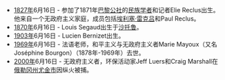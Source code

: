 * [[1827年|1827年]]6月16日 - 参加了1871年[[巴黎公社|巴黎公社]]的[[民族誌|民族学者]]和记者Elie Reclus出生。他来自一个无政府主义家庭，成员包括[[埃利塞·雷克吕|埃利塞·雷克吕]]和Paul Reclus。
* [[1870年|1870年]]6月16日 - Louis Segaud出生于[[沙托鲁|沙托鲁]]。
* [[1903年|1903年]]6月16日 - Lucien Bernizet出生。
* [[1969年|1969年]]6月16日 - 法语老师，和平主义与无政府主义者Marie Mayoux（又名Joséphine Bourgon）（1878年-1969年）去世。
* [[2000年|2000年]]6月16日 - 无政府主义者，环保活动家Jeff Luers和Craig Marshall在[[俄勒冈州|俄勒冈州]][[尤金_(俄勒冈州)|尤金市]]因纵火被捕。